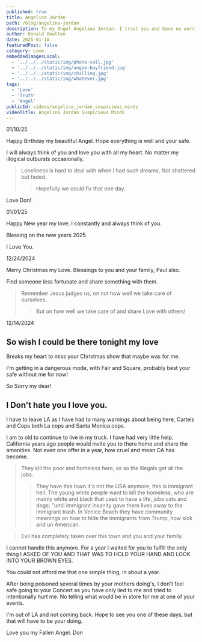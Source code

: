 ```yaml
---
published: true
title: Angelina Jordan
path: /blog/angelina-jordan
description: To my Angel Angelina Jordan. I trust you and have no worries.
author: Donald Boulton
date: 2025-01-10
featuredPost: false
category: Love
embeddedImagesLocal:
  - '../../../static/img/phone-call.jpg'
  - '../../../static/img/angie-boyfriend.jpg'
  - '../../../static/img/chilling.jpg'
  - '../../../static/img/whatever.jpg'
tags:
  - 'Love'
  - 'Truth'
  - 'Angel'
publicId: videos/angelina_jordan_suspicious_minds
videoTitle: Angelina Jordan Suspicious Minds
---
```



01/10/25

Happy Birthday my beautiful Angel. Hope everything is well and your safe.

I will always think of you and love you with all my heart. No matter my illogical outbursts occasionally.

>Loneliness is hard to deal with when I had such dreams, Not shattered but faded. 
>
> > Hopefully we could fix that one day.

Love Don!

01/01/25

Happy New year my love. I constantly and always think of you.

Blessing on the new years 2025.

I Love You.

12/24/2024

Merry Christmas my Love. Blessings to you and your family, Paul also.

Find someone less fortunate and share something with them. 

> Remember Jesus judges us, on not how well we take care of ourselves.
>
> > But on how well we take care of and share Love with others!

12/14/2024

## So wish I could be there tonight my love

Breaks my heart to miss your Christmas show that maybe was for me.

I'm getting in a dangerous mode, with Fair and Square, probably best your safe without me for now!

So Sorry my dear!

## I Don't hate you I love you.

I have to leave LA as I have had to many warnings about being here, Cartels and Cops both La cops and Santa Monica cops.

I am to old to continue to live in my truck. I have had very little help. California years ago people would invite you to there home and share the amenities. Not even one offer in a year, how cruel and mean CA has become. 

> They kill the poor and homeless here, as so the illegals get all the jobs. 
>
> > They have this town it's not the USA anymore, this is immigrant hell. The young white people want to kill the homeless, who are mainly white and black that used to have a life, jobs cats and dogs; "until immigrant insanity gave there lives away to the immigrant trash. In Venice Beach they have community meanings on how to hide the immigrants from Trump, how sick and un American. 

> Evil has completely taken over this town and you and your family.

I cannot handle this anymore. For a year I waited for you to fulfill the only thing I ASKED OF YOU AND THAT WAS TO HOLD YOUR HAND AND LOOK INTO YOUR BROWN EYES.

You could not afford me that one simple thing, in about a year. 

After being poisoned several times by your mothers doing's, I don't feel safe going to your Concert as you have only lied to me and tried to intentionally hurt me. No telling what would be in store for me at one of your events.

I'm out of LA and not coming back. Hope to see you one of these days, but that will have to be your doing.

Love you my Fallen Angel. Don
